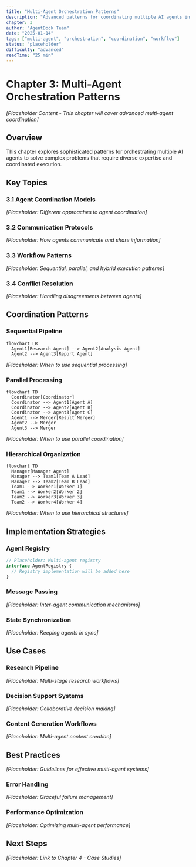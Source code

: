 ```yaml
---
title: "Multi-Agent Orchestration Patterns"
description: "Advanced patterns for coordinating multiple AI agents in complex workflows"
chapter: 3
author: "AgentDock Team"
date: "2025-01-14"
tags: ["multi-agent", "orchestration", "coordination", "workflow"]
status: "placeholder"
difficulty: "advanced"
readTime: "25 min"
---
```


# Chapter 3: Multi-Agent Orchestration Patterns

*[Placeholder Content - This chapter will cover advanced multi-agent coordination]*

## Overview

This chapter explores sophisticated patterns for orchestrating multiple AI agents to solve complex problems that require diverse expertise and coordinated execution.

## Key Topics

### 3.1 Agent Coordination Models
*[Placeholder: Different approaches to agent coordination]*

### 3.2 Communication Protocols
*[Placeholder: How agents communicate and share information]*

### 3.3 Workflow Patterns
*[Placeholder: Sequential, parallel, and hybrid execution patterns]*

### 3.4 Conflict Resolution
*[Placeholder: Handling disagreements between agents]*

## Coordination Patterns

### Sequential Pipeline
```mermaid
flowchart LR
  Agent1[Research Agent] --> Agent2[Analysis Agent]
  Agent2 --> Agent3[Report Agent]
```
*[Placeholder: When to use sequential processing]*

### Parallel Processing
```mermaid
flowchart TD
  Coordinator[Coordinator]
  Coordinator --> Agent1[Agent A]
  Coordinator --> Agent2[Agent B]
  Coordinator --> Agent3[Agent C]
  Agent1 --> Merger[Result Merger]
  Agent2 --> Merger
  Agent3 --> Merger
```
*[Placeholder: When to use parallel coordination]*

### Hierarchical Organization
```mermaid
flowchart TD
  Manager[Manager Agent]
  Manager --> Team1[Team A Lead]
  Manager --> Team2[Team B Lead]
  Team1 --> Worker1[Worker 1]
  Team1 --> Worker2[Worker 2]
  Team2 --> Worker3[Worker 3]
  Team2 --> Worker4[Worker 4]
```
*[Placeholder: When to use hierarchical structures]*

## Implementation Strategies

### Agent Registry
```typescript
// Placeholder: Multi-agent registry
interface AgentRegistry {
  // Registry implementation will be added here
}
```

### Message Passing
*[Placeholder: Inter-agent communication mechanisms]*

### State Synchronization
*[Placeholder: Keeping agents in sync]*

## Use Cases

### Research Pipeline
*[Placeholder: Multi-stage research workflows]*

### Decision Support Systems
*[Placeholder: Collaborative decision making]*

### Content Generation Workflows
*[Placeholder: Multi-agent content creation]*

## Best Practices

*[Placeholder: Guidelines for effective multi-agent systems]*

### Error Handling
*[Placeholder: Graceful failure management]*

### Performance Optimization
*[Placeholder: Optimizing multi-agent performance]*

## Next Steps

*[Placeholder: Link to Chapter 4 - Case Studies]* 